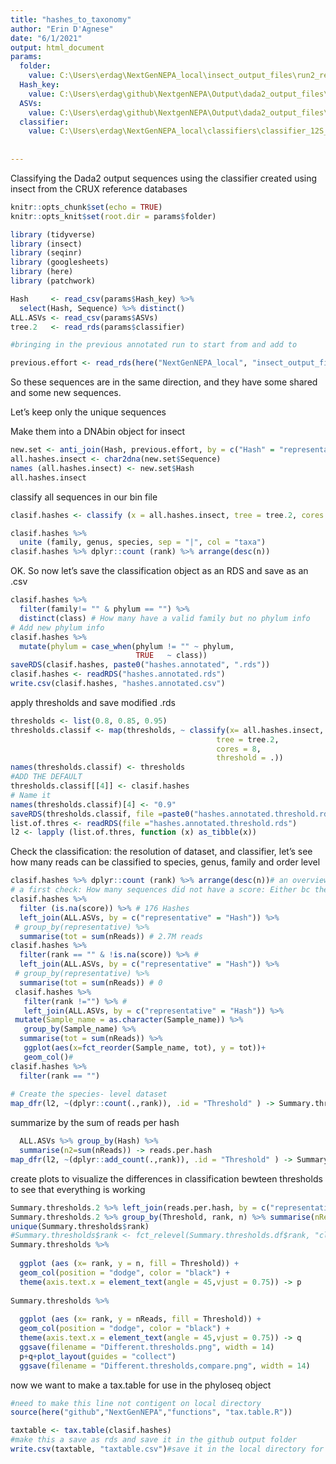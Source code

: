```yaml
---
title: "hashes_to_taxonomy"
author: "Erin D'Agnese"
date: "6/1/2021"
output: html_document
params: 
  folder:
    value: C:\Users\erdag\NextGenNEPA_local\insect_output_files\run2_rerun_crux_20211008 
  Hash_key:
    value: C:\Users\erdag\github\NextgenNEPA\Output\dada2_output_files\run2_rerun_20211008\MiFish_hash_key.csv
  ASVs: 
    value: C:\Users\erdag\github\NextgenNEPA\Output\dada2_output_files\run2_rerun_20211008\MiFish_ASV_table.csv
  classifier:
    value: C:\Users\erdag\NextGenNEPA_local\classifiers\classifier_12S_MiFish.rds  
  
       
---
```


Classifying the Dada2 output sequences using the classifier created using insect from the CRUX reference databases
```r
knitr::opts_chunk$set(echo = TRUE)
knitr::opts_knit$set(root.dir = params$folder)
```


```r
library (tidyverse)
library (insect)
library (seqinr)
library (googlesheets)
library (here)
library (patchwork)
```


```r
Hash     <- read_csv(params$Hash_key) %>% 
  select(Hash, Sequence) %>% distinct()
ALL.ASVs <- read_csv(params$ASVs)
tree.2   <- read_rds(params$classifier)

#bringing in the previous annotated run to start from and add to

previous.effort <- read_rds(here("NextGenNEPA_local", "insect_output_files", "12S_testrun", "hashes.annotated.rds"))

```

So these sequences are in the same direction, and they have some shared and some new sequences. 

Let's keep only the unique sequences


Make them into a DNAbin object for insect

```r
new.set <- anti_join(Hash, previous.effort, by = c("Hash" = "representative"))
all.hashes.insect <- char2dna(new.set$Sequence)
names (all.hashes.insect) <- new.set$Hash
all.hashes.insect
```


classify all sequences in our bin file

```r
clasif.hashes <- classify (x = all.hashes.insect, tree = tree.2, cores = 4)

clasif.hashes %>% 
  unite (family, genus, species, sep = "|", col = "taxa")
clasif.hashes %>% dplyr::count (rank) %>% arrange(desc(n))
```


OK. So now let's save the classification object as an RDS and save as an .csv

```r
clasif.hashes %>% 
  filter(family!= "" & phylum == "") %>% 
  distinct(class) # How many have a valid family but no phylum info
# Add new phylum info
clasif.hashes %>% 
  mutate(phylum = case_when(phylum != "" ~ phylum,
                            TRUE   ~ class)) 
saveRDS(clasif.hashes, paste0("hashes.annotated", ".rds"))
clasif.hashes <- readRDS("hashes.annotated.rds")
write.csv(clasif.hashes, "hashes.annotated.csv")

```

apply thresholds and save modified .rds

```r
thresholds <- list(0.8, 0.85, 0.95)
thresholds.classif <- map(thresholds, ~ classify(x= all.hashes.insect,
                                              tree = tree.2,
                                              cores = 8,
                                              threshold = .))
names(thresholds.classif) <- thresholds
#ADD THE DEFAULT
thresholds.classif[[4]] <- clasif.hashes
# Name it
names(thresholds.classif)[4] <- "0.9"
saveRDS(thresholds.classif, file =paste0("hashes.annotated.threshold.rds"))
list.of.thres <- readRDS(file ="hashes.annotated.threshold.rds")
l2 <- lapply (list.of.thres, function (x) as_tibble(x))

```

Check the classification: the resolution of dataset, and classifier, let's see how many reads can be classified to species, genus, family and order level

```r
clasif.hashes %>% dplyr::count (rank) %>% arrange(desc(n))# an overview of the taxonomic resolution
# a first check: How many sequences did not have a score: Either bc they exactly match a sequence in the tree
clasif.hashes %>% 
  filter (is.na(score)) %>% # 176 Hashes
  left_join(ALL.ASVs, by = c("representative" = "Hash")) %>% 
 # group_by(representative) %>% 
  summarise(tot = sum(nReads)) # 2.7M reads
clasif.hashes %>% 
  filter(rank == "" & !is.na(score)) %>% # 
  left_join(ALL.ASVs, by = c("representative" = "Hash")) %>% 
 # group_by(representative) %>% 
  summarise(tot = sum(nReads)) # 0
 clasif.hashes %>% 
   filter(rank !="") %>% #
   left_join(ALL.ASVs, by = c("representative" = "Hash")) %>% 
 mutate(Sample_name = as.character(Sample_name)) %>%
   group_by(Sample_name) %>% 
  summarise(tot = sum(nReads)) %>% 
   ggplot(aes(x=fct_reorder(Sample_name, tot), y = tot))+
   geom_col()# 
clasif.hashes %>% 
  filter(rank == "")
 
# Create the species- level dataset
map_dfr(l2, ~(dplyr::count(.,rank)), .id = "Threshold" ) -> Summary.thresholds.df# This puts the results in a df


```

summarize by the sum of reads per hash
```r
  ALL.ASVs %>% group_by(Hash) %>% 
  summarise(n2=sum(nReads)) -> reads.per.hash
map_dfr(l2, ~(dplyr::add_count(.,rank)), .id = "Threshold" ) -> Summary.thresholds.2# This puts the results in a df
```


create plots to visualize the differences in classification bewteen thresholds to see that everything is working
```r
Summary.thresholds.2 %>% left_join(reads.per.hash, by = c("representative"="Hash")) -> Summary.thresholds.2
Summary.thresholds.2 %>% group_by(Threshold, rank, n) %>% summarise(nReads = sum(n2)) -> Summary.thresholds
unique(Summary.thresholds$rank)
#Summary.thresholds$rank <- fct_relevel(Summary.thresholds.df$rank, "class",   "infraclass", "superorder" , "order" , "suborder", "family", "subfamily" , "tribe",  "genus", "species", "clade", "cohort", "no rank") #this section isn't working to actually re-order the ranks while keeping the reads together
Summary.thresholds %>%
  
  ggplot (aes (x= rank, y = n, fill = Threshold)) +
  geom_col(position = "dodge", color = "black") +
  theme(axis.text.x = element_text(angle = 45,vjust = 0.75)) -> p
  
Summary.thresholds %>%
  
  ggplot (aes (x= rank, y = nReads, fill = Threshold)) +
  geom_col(position = "dodge", color = "black") +
  theme(axis.text.x = element_text(angle = 45,vjust = 0.75)) -> q
  ggsave(filename = "Different.thresholds.png", width = 14)  
  p+q+plot_layout(guides = "collect")
  ggsave(filename = "Different.thresholds,compare.png", width = 14)
```

now we want to make a tax.table for use in the phyloseq object
```r
#need to make this line not contigent on local directory
source(here("github","NextGenNEPA","functions", "tax.table.R"))

taxtable <- tax.table(clasif.hashes)
#make this a save as rds and save it in the github output folder 
write.csv(taxtable, "taxtable.csv")#save it in the local directory for any future needs
```

